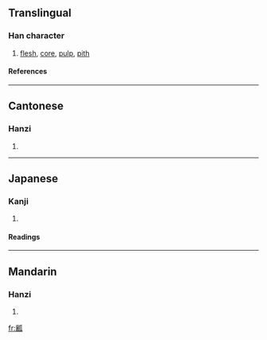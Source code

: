 ==Translingual==
===Han character===
{{Han char|rn=97|rad=瓜|as=17|sn=22|four=0271<sub>0</sub>|canj=卜女竹女人 (YVHVO)}}
# [[flesh]], [[core]], [[pulp]], [[pith]]
====References====
{{Han ref|kx=0747.300|dkj=21429|dj=1156.020|hdz=42657.160|uh=74E4|ud=29924|bh=C57B|bd=50555}}

----
==Cantonese==
===Hanzi===
{{yue-hanzi|jyut=|y=nong4}}
# {{defn|Cantonese}}

----
==Japanese==
===Kanji===
{{ja-kanji|grade=|rs=瓜17}}
# {{defn|Japanese}} 
====Readings====
{{ja-readings|on=[[しょう]] (shō), [[にょう]] (nyō), [[どう]] (dō), [[のう]] (nō)|kun=[[うりわた]] (uriwata)|nanori=}}

----
==Mandarin==
===Hanzi===
{{cmn-hanzi|pin=[[ráng]] ([[rang2]])|wg=jang<sup>2</sup>}}
# {{defn|Mandarin}}

[[fr:瓤]]